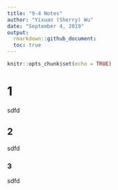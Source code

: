 ```yaml
---
title: "9-4 Notes"
author: "Yixuan (Sherry) Wu"
date: "September 4, 2019"
output: 
  rmarkdown::github_document:
  toc: true
---
```


```r
knitr::opts_chunk$set(echo = TRUE)
```

# 1

sdfd

## 2

sdfd

### 3

sdfd